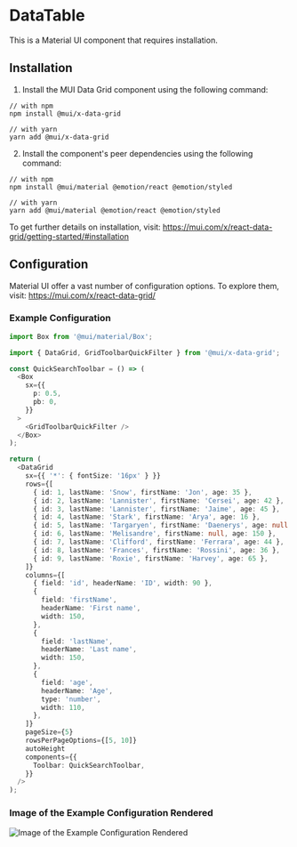 
<Meta title="Components/DataTable/Intro" />

# DataTable

This is a Material UI component that requires installation.

## Installation

1. Install the MUI Data Grid component using the following command:

```
// with npm
npm install @mui/x-data-grid

// with yarn
yarn add @mui/x-data-grid
```

2. Install the component's peer dependencies using the following command:

```
// with npm
npm install @mui/material @emotion/react @emotion/styled

// with yarn
yarn add @mui/material @emotion/react @emotion/styled

```

To get further details on installation, visit: https://mui.com/x/react-data-grid/getting-started/#installation

## Configuration

Material UI offer a vast number of configuration options. To explore them, visit: https://mui.com/x/react-data-grid/

### Example Configuration

```typescript
import Box from '@mui/material/Box';

import { DataGrid, GridToolbarQuickFilter } from '@mui/x-data-grid';

const QuickSearchToolbar = () => (
  <Box
    sx={{
      p: 0.5,
      pb: 0,
    }}
  >
    <GridToolbarQuickFilter />
  </Box>
);

return (
  <DataGrid
    sx={{ '*': { fontSize: '16px' } }}
    rows={[
      { id: 1, lastName: 'Snow', firstName: 'Jon', age: 35 },
      { id: 2, lastName: 'Lannister', firstName: 'Cersei', age: 42 },
      { id: 3, lastName: 'Lannister', firstName: 'Jaime', age: 45 },
      { id: 4, lastName: 'Stark', firstName: 'Arya', age: 16 },
      { id: 5, lastName: 'Targaryen', firstName: 'Daenerys', age: null },
      { id: 6, lastName: 'Melisandre', firstName: null, age: 150 },
      { id: 7, lastName: 'Clifford', firstName: 'Ferrara', age: 44 },
      { id: 8, lastName: 'Frances', firstName: 'Rossini', age: 36 },
      { id: 9, lastName: 'Roxie', firstName: 'Harvey', age: 65 },
    ]}
    columns={[
      { field: 'id', headerName: 'ID', width: 90 },
      {
        field: 'firstName',
        headerName: 'First name',
        width: 150,
      },
      {
        field: 'lastName',
        headerName: 'Last name',
        width: 150,
      },
      {
        field: 'age',
        headerName: 'Age',
        type: 'number',
        width: 110,
      },
    ]}
    pageSize={5}
    rowsPerPageOptions={[5, 10]}
    autoHeight
    components={{
      Toolbar: QuickSearchToolbar,
    }}
  />
);
```

### Image of the Example Configuration Rendered

<img
  src="/assets/Image of the Example Configuration Rendered.PNG"
  alt="Image of the Example Configuration Rendered"
/>
